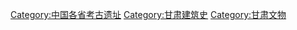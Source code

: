 [[Category:中国各省考古遗址|Category:中国各省考古遗址]]
[[Category:甘肃建筑史|Category:甘肃建筑史]]
[[Category:甘肃文物|Category:甘肃文物]]